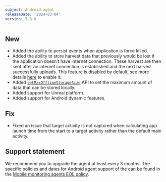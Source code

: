 ```yaml
---
subject: Android agent
releaseDate: '2024-03-04'
version: 7.3.0
---
```


## New

* Added the ability to persist events when application is force killed.
* Added the ability to store harvest data that previously would be lost if the application doesn't have internet connection. These harvest are then sent after an internet connection is established and the next harvest successfully uploads. This feature is disabled by default, see more details [here](/docs/mobile-monitoring/new-relic-mobile/mobile-sdk/configure-settings/#android-offline-storage) to enable it.
* Added [`setMaxOfflineStorageSize`](/docs/mobile-monitoring/new-relic-mobile/mobile-sdk/set-max-offline-storage/#android) API to set the maximum amount of data that can be stored locally.
* Added support for Unreal platform.
* Added support for Android dynamic features.

## Fix

* Fixed an issue that target activity is not captured when calculating app launch time from the start to a target activity rather than the default main activity.

## Support statement

We recommend you to upgrade the agent at least every 3 months. The specific policies and dates for Android agent support of the can be found in the [Mobile monitoring agents EOL policy](/docs/mobile-monitoring/new-relic-mobile/get-started/mobile-agents-eol-policy/#android-eol).

